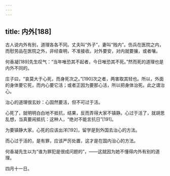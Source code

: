 ```yaml
---
---
---
```

title: 内外[188]
---




古人说内外有别，道理各各不同。丈夫叫“外子”，妻叫“贱内”。伤兵在医院之内，而慰劳品在医院之外，非经查明，不准接收。对外要安，对内就要攘，或者嚷。

何香凝[189]先生叹气：“当年唯恐其不起者，今日唯恐其不死。”然而死的道理也是内外不同的。

庄子曰，“哀莫大于心死，而身死次之。”[190]次之者，两害取其轻也。所以，外面的身体要它死，而内心要它活；或者正因为要那心活，所以把身体治死。此之谓治心。

治心的道理很玄妙：心固然要活，但不可过于活。

心死了，就明明白白地不抵抗，结果，反而弄得大家不镇静。心过于活了，就胡思乱想，当真要闹抵抗：这种人，“绝对不能言抗日”[191]。

为要镇静大家，心死的应该出洋[192]，留学是到外国去治心的方法。

而心过于活的，是有罪，应该严厉处置，这才是在国内治心的方法。

何香凝先生以为“谁为罪犯是很成问题的”，——这就因为她不懂得内外有别的道理。

四月十一日。